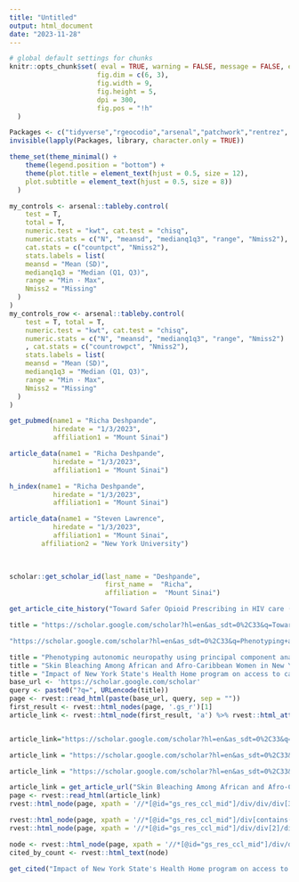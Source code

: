 ```yaml
---
title: "Untitled"
output: html_document
date: "2023-11-28"
---
```


```r
# global default settings for chunks
knitr::opts_chunk$set( eval = TRUE, warning = FALSE, message = FALSE, echo = T,
                      fig.dim = c(6, 3),
                      fig.width = 9,
                      fig.height = 5,
                      dpi = 300,
                      fig.pos = "!h"
  )

Packages <- c("tidyverse","rgeocodio","arsenal","patchwork","rentrez", "lubridate")
invisible(lapply(Packages, library, character.only = TRUE))

theme_set(theme_minimal() +
    theme(legend.position = "bottom") +
    theme(plot.title = element_text(hjust = 0.5, size = 12),
    plot.subtitle = element_text(hjust = 0.5, size = 8))
  )

my_controls <- arsenal::tableby.control(
    test = T,
    total = T,
    numeric.test = "kwt", cat.test = "chisq",
    numeric.stats = c("N", "meansd", "medianq1q3", "range", "Nmiss2"),
    cat.stats = c("countpct", "Nmiss2"),
    stats.labels = list(
    meansd = "Mean (SD)",
    medianq1q3 = "Median (Q1, Q3)",
    range = "Min - Max",
    Nmiss2 = "Missing"
  )
)
my_controls_row <- arsenal::tableby.control(
    test = T, total = T,
    numeric.test = "kwt", cat.test = "chisq",
    numeric.stats = c("N", "meansd", "medianq1q3", "range", "Nmiss2")
    , cat.stats = c("countrowpct", "Nmiss2"),
    stats.labels = list(
    meansd = "Mean (SD)",
    medianq1q3 = "Median (Q1, Q3)",
    range = "Min - Max",
    Nmiss2 = "Missing"
  )
)
```


```r



get_pubmed(name1 = "Richa Deshpande",
           hiredate = "1/3/2023", 
           affiliation1 = "Mount Sinai") 

article_data(name1 = "Richa Deshpande",
           hiredate = "1/3/2023", 
           affiliation1 = "Mount Sinai") 

h_index(name1 = "Richa Deshpande",
           hiredate = "1/3/2023", 
           affiliation1 = "Mount Sinai") 

article_data(name1 = "Steven Lawrence",
           hiredate = "1/3/2023", 
           affiliation1 = "Mount Sinai",
        affiliation2 = "New York University") 
              
              

scholar::get_scholar_id(last_name = "Deshpande",
                        first_name =  "Richa",
                        affiliation =  "Mount Sinai")

get_article_cite_history("Toward Safer Opioid Prescribing in HIV care (TOWER): a mixed-methods, cluster-randomized trial.")

title = "https://scholar.google.com/scholar?hl=en&as_sdt=0%2C33&q=Toward+Safer+Opioid+Prescribing+in+HIV+care+%28TOWER%29%3A+a+mixed-methods%2C+cluster-randomized+trial.&btnG="

"https://scholar.google.com/scholar?hl=en&as_sdt=0%2C33&q=Phenotyping+autonomic+neuropathy+using+principal+component+analysis.&btnG="

title = "Phenotyping autonomic neuropathy using principal component analysis."
title = "Skin Bleaching Among African and Afro-Caribbean Women in New York City: Primary Findings from a P30 Pilot Study"
title = "Impact of New York State's Health Home program on access to care among patients with diabetes."
base_url <- 'https://scholar.google.com/scholar'
query <- paste0("?q=", URLencode(title))
page <- rvest::read_html(paste(base_url, query, sep = ""))
first_result <- rvest::html_nodes(page, '.gs_r')[1]
article_link <- rvest::html_node(first_result, 'a') %>% rvest::html_attr("href")


article_link="https://scholar.google.com/scholar?hl=en&as_sdt=0%2C33&q=Phenotyping+autonomic+neuropathy+using+principal+component+analysis.&btnG="

article_link = "https://scholar.google.com/scholar?hl=en&as_sdt=0%2C33&q=Skin+bleaching+among+African+and+Afro-Caribbean+women+in+New+York+City%3A+Primary+findings+from+a+P30+pilot+study&btnG="

article_link = "https://scholar.google.com/scholar?hl=en&as_sdt=0%2C33&q=Impact+of+New+York+State%27s+Health+Home+program+on+access+to+care+among+patients+with+diabetes.&btnG="

article_link = get_article_url("Skin Bleaching Among African and Afro-Caribbean Women in New York City: Primary Findings from a P30 Pilot Study")
page <- rvest::read_html(article_link)
rvest::html_node(page, xpath = '//*[@id="gs_res_ccl_mid"]/div/div/div[3]/a[3]')

rvest::html_node(page, xpath = '//*[@id="gs_res_ccl_mid"]/div[contains(@class, "gs_fl")]//a[contains(text(), "Cited by")]') %>% rvest::html_text()
rvest::html_node(page, xpath = '//*[@id="gs_res_ccl_mid"]/div/div[2]/div[5]/a[3]') %>% rvest::html_text()

node <- rvest::html_node(page, xpath = '//*[@id="gs_res_ccl_mid"]/div/div/div[3]/a[3]')
cited_by_count <- rvest::html_text(node) 

get_cited("Impact of New York State's Health Home program on access to care among patients with diabetes.")


```



```r




```


